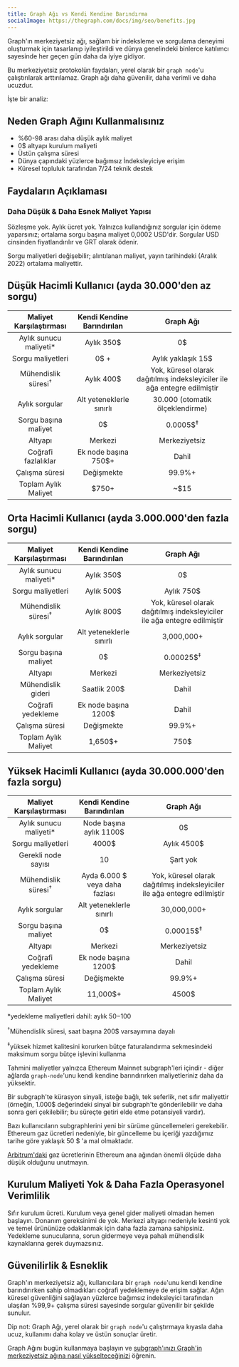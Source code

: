 ```yaml
---
title: Graph Ağı vs Kendi Kendine Barındırma
socialImage: https://thegraph.com/docs/img/seo/benefits.jpg
---
```


Graph'ın merkeziyetsiz ağı, sağlam bir indeksleme ve sorgulama deneyimi oluşturmak için tasarlanıp iyileştirildi ve dünya genelindeki binlerce katılımcı sayesinde her geçen gün daha da iyiye gidiyor.

Bu merkeziyetsiz protokolün faydaları, yerel olarak bir `graph node`'u çalıştırılarak arttırılamaz. Graph ağı daha güvenilir, daha verimli ve daha ucuzdur.

İşte bir analiz:

## Neden Graph Ağını Kullanmalısınız

- %60-98 arası daha düşük aylık maliyet
- 0$ altyapı kurulum maliyeti
- Üstün çalışma süresi
- Dünya çapındaki yüzlerce bağımsız İndeksleyiciye erişim
- Küresel topluluk tarafından 7/24 teknik destek

## Faydaların Açıklaması

### Daha Düşük & Daha Esnek Maliyet Yapısı

Sözleşme yok. Aylık ücret yok. Yalnızca kullandığınız sorgular için ödeme yaparsınız; ortalama sorgu başına maliyet 0,0002 USD'dir. Sorgular USD cinsinden fiyatlandırılır ve GRT olarak ödenir.

Sorgu maliyetleri değişebilir; alıntılanan maliyet, yayın tarihindeki (Aralık 2022) ortalama maliyettir.

## Düşük Hacimli Kullanıcı (ayda 30.000'den az sorgu)

| Maliyet Karşılaştırması | Kendi Kendine Barındırılan | Graph Ağı |
| :-: | :-: | :-: |
| Aylık sunucu maliyeti\* | Aylık 350$ | 0$ |
| Sorgu maliyetleri | 0$ + | Aylık yaklaşık 15$ |
| Mühendislik süresi<sup>†</sup> | Aylık 400$ | Yok, küresel olarak dağıtılmış indeksleyiciler ile ağa entegre edilmiştir |
| Aylık sorgular | Alt yeteneklerle sınırlı | 30.000 (otomatik ölçeklendirme) |
| Sorgu başına maliyet | 0$ | 0.0005$<sup>‡</sup> |
| Altyapı | Merkezi | Merkeziyetsiz |
| Coğrafi fazlalıklar | Ek node başına 750$+ | Dahil |
| Çalışma süresi | Değişmekte | 99.9%+ |
| Toplam Aylık Maliyet | <span className="highlight-row" />$750+ | ~$15 |

## Orta Hacimli Kullanıcı (ayda 3.000.000'den fazla sorgu)

| Maliyet Karşılaştırması | Kendi Kendine Barındırılan | Graph Ağı |
| :-: | :-: | :-: |
| Aylık sunucu maliyeti\* | Aylık 350$ | 0$ |
| Sorgu maliyetleri | Aylık 500$ | Aylık 750$ |
| Mühendislik süresi<sup>†</sup> | Aylık 800$ | Yok, küresel olarak dağıtılmış indeksleyiciler ile ağa entegre edilmiştir |
| Aylık sorgular | Alt yeteneklerle sınırlı | 3,000,000+ |
| Sorgu başına maliyet | 0$ | 0.00025$<sup>‡</sup> |
| Altyapı | Merkezi | Merkeziyetsiz |
| Mühendislik gideri | Saatlik 200$ | Dahil |
| Coğrafi yedekleme | Ek node başına 1200$ | Dahil |
| Çalışma süresi | Değişmekte | 99.9%+ |
| Toplam Aylık Maliyet | <span className="highlight-row" /> 1,650$+ | 750$ |

## Yüksek Hacimli Kullanıcı (ayda 30.000.000'den fazla sorgu)

| Maliyet Karşılaştırması | Kendi Kendine Barındırılan | Graph Ağı |
| :-: | :-: | :-: |
| Aylık sunucu maliyeti\* | Node başına aylık 1100$ | 0$ |
| Sorgu maliyetleri | 4000$ | Aylık 4500$ |
| Gerekli node sayısı | 10 | Şart yok |
| Mühendislik süresi<sup>†</sup> | Ayda 6.000 $ veya daha fazlası | Yok, küresel olarak dağıtılmış indeksleyiciler ile ağa entegre edilmiştir |
| Aylık sorgular | Alt yeteneklerle sınırlı | 30,000,000+ |
| Sorgu başına maliyet | 0$ | 0.00015$<sup>‡</sup> |
| Altyapı | Merkezi | Merkeziyetsiz |
| Coğrafi yedekleme | Ek node başına 1200$ | Dahil |
| Çalışma süresi | Değişmekte | 99.9%+ |
| Toplam Aylık Maliyet | <span className="highlight-row" /> 11,000$+ | 4500$ |

\*yedekleme maliyetleri dahil: aylık $50-$100

<sup>†</sup>Mühendislik süresi, saat başına 200$ varsayımına dayalı

<sup>‡</sup>yüksek hizmet kalitesini korurken bütçe faturalandırma sekmesindeki maksimum sorgu bütçe işlevini kullanma

Tahmini maliyetler yalnızca Ethereum Mainnet subgraph'leri içindir - diğer ağlarda `graph-node`'unu kendi kendine barındırırken maliyetleriniz daha da yüksektir.

Bir subgraph'te kürasyon sinyali, isteğe bağlı, tek seferlik, net sıfır maliyettir (örneğin, 1.000$ değerindeki sinyal bir subgraph'te gönderilebilir ve daha sonra geri çekilebilir; bu süreçte getiri elde etme potansiyeli vardır).

Bazı kullanıcıların subgraphlerini yeni bir sürüme güncellemeleri gerekebilir. Ethereum gaz ücretleri nedeniyle, bir güncelleme bu içeriği yazdığımız tarihe göre yaklaşık 50 $ 'a mal olmaktadır.

[Arbitrum'daki](/arbitrum/arbitrum-faq) gaz ücretlerinin Ethereum ana ağından önemli ölçüde daha düşük olduğunu unutmayın.

## Kurulum Maliyeti Yok & Daha Fazla Operasyonel Verimlilik

Sıfır kurulum ücreti. Kurulum veya genel gider maliyeti olmadan hemen başlayın. Donanım gereksinimi de yok. Merkezi altyapı nedeniyle kesinti yok ve temel ürününüze odaklanmak için daha fazla zamana sahipsiniz. Yedekleme sunucularına, sorun gidermeye veya pahalı mühendislik kaynaklarına gerek duymazsınız.

## Güvenilirlik & Esneklik

Graph'ın merkeziyetsiz ağı, kullanıcılara bir `graph node`'unu kendi kendine barındırırken sahip olmadıkları coğrafi yedeklemeye de erişim sağlar. Ağın küresel güvenliğini sağlayan yüzlerce bağımsız indeksleyici tarafından ulaşılan %99,9+ çalışma süresi sayesinde sorgular güvenilir bir şekilde sunulur.

Dip not: Graph Ağı, yerel olarak bir `graph node`'u çalıştırmaya kıyasla daha ucuz, kullanımı daha kolay ve üstün sonuçlar üretir.

Graph Ağını bugün kullanmaya başlayın ve [subgraph'ınızı Graph'in merkeziyetsiz ağına nasıl yükselteceğinizi](/cookbook/upgrading-a-subgraph) öğrenin.
